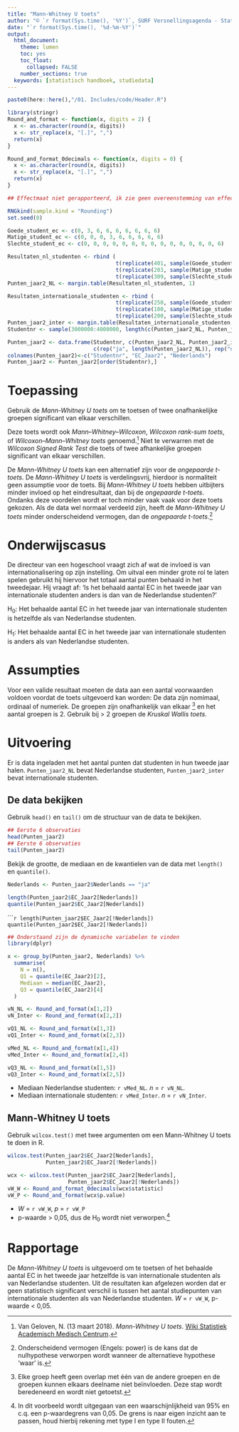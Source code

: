 ```yaml
---
title: "Mann-Whitney U toets"
author: "© `r format(Sys.time(), '%Y')`, SURF Versnellingsagenda - Statistisch Handboek Hoger Onderwijs"
date: "`r format(Sys.time(), '%d-%m-%Y')`"
output:
  html_document:
    theme: lumen
    toc: yes
    toc_float: 
      collapsed: FALSE 
    number_sections: true
  keywords: [statistisch handboek, studiedata]
---
```


<style>
`r htmltools::includeHTML(paste0(here::here(),"/01. Includes/css/Stylesheet_SHHO.css"))`
</style>

```r
paste0(here::here(),"/01. Includes/code/Header.R")
```

<!-- ## BLOK: Functiedefinities.R -->
```r
library(stringr)
Round_and_format <- function(x, digits = 2) {
  x <- as.character(round(x, digits))
  x <- str_replace(x, "[.]", ",")
  return(x)
}

Round_and_format_0decimals <- function(x, digits = 0) {
  x <- as.character(round(x, digits))
  x <- str_replace(x, "[.]", ",")
  return(x)
}
```
<!-- ## /BLOK: Functiedefinities.R -->

<!-- ## BLOK: Data-aanmaken.R -->
```r
## Effectmaat niet gerapporteerd, ik zie geen overeenstemming van effectmaten bij de MW U 

RNGkind(sample.kind = "Rounding")
set.seed(0)

Goede_student_ec <- c(0, 3, 6, 6, 6, 6, 6, 6, 6)
Matige_student_ec <- c(0, 0, 0, 3, 6, 6, 6, 6, 6)
Slechte_student_ec <- c(0, 0, 0, 0, 0, 0, 0, 0, 0, 0, 0, 0, 0, 0, 6)

Resultaten_nl_studenten <- rbind (
                                  t(replicate(401, sample(Goede_student_ec, 11, replace = TRUE))), 
                                  t(replicate(203, sample(Matige_student_ec, 11, replace = TRUE))),
                                  t(replicate(309, sample(Slechte_student_ec, 11, replace = TRUE))))
Punten_jaar2_NL <- margin.table(Resultaten_nl_studenten, 1)

Resultaten_internationale_studenten <- rbind (
                                  t(replicate(250, sample(Goede_student_ec, 11, replace = TRUE))), 
                                  t(replicate(100, sample(Matige_student_ec, 11, replace = TRUE))),
                                  t(replicate(200, sample(Slechte_student_ec, 11, replace = TRUE))))
Punten_jaar2_inter <- margin.table(Resultaten_internationale_studenten, 1)
Studentnr <- sample(3000000:4000000, length(c(Punten_jaar2_NL, Punten_jaar2_inter)))

Punten_jaar2 <- data.frame(Studentnr, c(Punten_jaar2_NL, Punten_jaar2_inter), 
                           c(rep("ja", length(Punten_jaar2_NL)), rep("nee", length(Punten_jaar2_inter))))
colnames(Punten_jaar2)<-c("Studentnr", "EC_Jaar2", "Nederlands")
Punten_jaar2 <- Punten_jaar2[order(Studentnr),]
```
<!-- ## /BLOK: Data-aanmaken.R -->
# Toepassing
Gebruik de *Mann-Whitney U toets* om te toetsen of twee onafhankelijke groepen significant van elkaar verschillen. 

Deze toets wordt ook *Mann–Whitney–Wilcoxon*, *Wilcoxon rank-sum toets*, of *Wilcoxon–Mann–Whitney toets* genoemd.[^1] Niet te verwarren met de *Wilcoxon Signed Rank Test* die toets of twee afhankelijke groepen significant van elkaar verschillen. 

De *Mann-Whitney U toets* kan een alternatief zijn voor de *ongepaarde t-toets*. De *Mann-Whitney U toets* is verdelingsvrij, hierdoor is normaliteit geen assumptie voor de toets. Bij *Mann-Whitney U toets* hebben uitbijters minder invloed op het eindresultaat, dan bij de *ongepaarde t-toets*. Ondanks deze voordelen wordt er toch minder vaak vaak voor deze toets gekozen. Als de data wel normaal verdeeld zijn, heeft de *Mann-Whitney U toets* minder onderscheidend vermogen, dan de *ongepaarde t-toets*.[^2]

# Onderwijscasus
<div id ="casus">
De directeur van een hogeschool vraagt zich af wat de invloed is van internationalisering op zijn instelling. Om uitval een minder grote rol te laten spelen gebruikt hij hiervoor het totaal aantal punten behaald in het tweedejaar. Hij vraagt af: ‘Is het behaald aantal EC in het tweede jaar van internationale studenten anders is dan van de Nederlandse studenten?’ 

H~0~: Het behaalde aantal EC in het tweede jaar van internationale studenten is hetzelfde als van Nederlandse studenten. 

H~1~: Het behaalde aantal EC in het tweede jaar van internationale studenten is anders als van Nederlandse studenten.
</div>

# Assumpties
 Voor een valide resultaat moeten de data aan een aantal voorwaarden voldoen voordat de toets uitgevoerd kan worden: De data zijn nomimaal, ordinaal of numeriek. De groepen zijn onafhankelijk van elkaar [^3] en het aantal groepen is 2. Gebruik bij > 2 groepen de *Kruskal Wallis toets*.

# Uitvoering 
Er is data ingeladen met het aantal punten dat studenten in hun tweede jaar halen. `Punten_jaar2_NL` bevat Nederlandse studenten, `Punten_jaar2_inter` bevat internationale studenten. 

## De data bekijken
Gebruik `head()` en `tail()` om de structuur van de data te bekijken.
<!-- ## BLOK: Data-bekijken.R -->
```r
## Eerste 6 observaties
head(Punten_jaar2)
## Eerste 6 observaties
tail(Punten_jaar2)
```
<!-- ## /BLOK: Data-bekijken.R -->
Bekijk de grootte, de mediaan en de kwantielen van de data met `length()` en `quantile()`. 
<!-- ## BLOK: Data-selecteren.R -->
```r
Nederlands <- Punten_jaar2$Nederlands == "ja"
```
<!-- ## /BLOK: Data-selecteren.R -->

<div class="col-container">
  <div class="col">
<!-- ## BLOK: Data-beschrijven-1.R -->
```r
length(Punten_jaar2$EC_Jaar2[Nederlands])
quantile(Punten_jaar2$EC_Jaar2[Nederlands])
```
<!-- ## /BLOK: Data-beschrijven-1.R -->
  </div>
  <div class="col">
<!-- ## BLOK: Data-beschrijven-2.R -->
``````r
length(Punten_jaar2$EC_Jaar2[!Nederlands])
quantile(Punten_jaar2$EC_Jaar2[!Nederlands])
```
<!-- ## /BLOK: Data-beschrijven-2.R -->
  </div>
</div>
``` r
## Onderstaand zijn de dynamische variabelen te vinden
library(dplyr)

x <- group_by(Punten_jaar2, Nederlands) %>%
  summarise(
    N = n(),
    Q1 = quantile(EC_Jaar2)[2],
    Mediaan = median(EC_Jaar2),
    Q3 = quantile(EC_Jaar2)[4]
  )

vN_NL <- Round_and_format(x[1,2])
vN_Inter <- Round_and_format(x[2,2])

vQ1_NL <- Round_and_format(x[1,3])
vQ1_Inter <- Round_and_format(x[2,3])

vMed_NL <- Round_and_format(x[1,4])
vMed_Inter <- Round_and_format(x[2,4])

vQ3_NL <- Round_and_format(x[1,5])
vQ3_Inter <- Round_and_format(x[2,5])
```
* Mediaan Nederlandse studenten: `r vMed_NL`. *n* = `r vN_NL`.
* Mediaan internationale studenten: `r vMed_Inter`. *n* = `r vN_Inter`.


## Mann-Whitney U toets
Gebruik `wilcox.test()` met twee argumenten om een Mann-Whitney U toets te doen in R.
<!-- ## BLOK: Mann-Whitney-U-toets.R -->
```r
wilcox.test(Punten_jaar2$EC_Jaar2[Nederlands], 
            Punten_jaar2$EC_Jaar2[!Nederlands])
```
<!-- ## /BLOK: Mann-Whitney-U-toets.R -->

```r
wcx <- wilcox.test(Punten_jaar2$EC_Jaar2[Nederlands],
                   Punten_jaar2$EC_Jaar2[!Nederlands])
vW_W <- Round_and_format_0decimals(wcx$statistic)
vW_P <- Round_and_format(wcx$p.value)
```
* *W* = `r vW_W`, *p* = `r vW_P`
* p-waarde > 0,05, dus de H~0~ wordt niet verworpen.[^4]

# Rapportage
De *Mann-Whitney U toets* is uitgevoerd om te toetsen of het behaalde aantal EC in het tweede jaar hetzelfde is van internationale studenten als van Nederlandse studenten. Uit de resultaten kan afgelezen worden dat er geen statistisch significant verschil is tussen het aantal studiepunten van internationale studenten als van Nederlandse studenten. *W* = `r vW_W`, p-waarde < 0,05. 

 
[^1]: Van Geloven, N. (13 maart 2018). *Mann-Whitney U toets*. [Wiki Statistiek Academisch Medisch Centrum](https://wikistatistiek.amc.nl/index.php/Mann-Whitney_U_toets).
[^2]: Onderscheidend vermogen (Engels: power) is de kans dat de nulhypothese verworpen wordt wanneer de alternatieve hypothese 'waar' is.  
[^3]: Elke groep heeft geen overlap met één van de andere groepen en de groepen kunnen elkaars deelname niet beïnvloeden. Deze stap wordt beredeneerd en wordt niet getoetst.  
[^4]: In dit voorbeeld wordt uitgegaan van een waarschijnlijkheid van 95% en c.q. een p-waardegrens van 0,05. De grens is naar eigen inzicht aan te passen, houd hierbij rekening met type I en type II fouten.